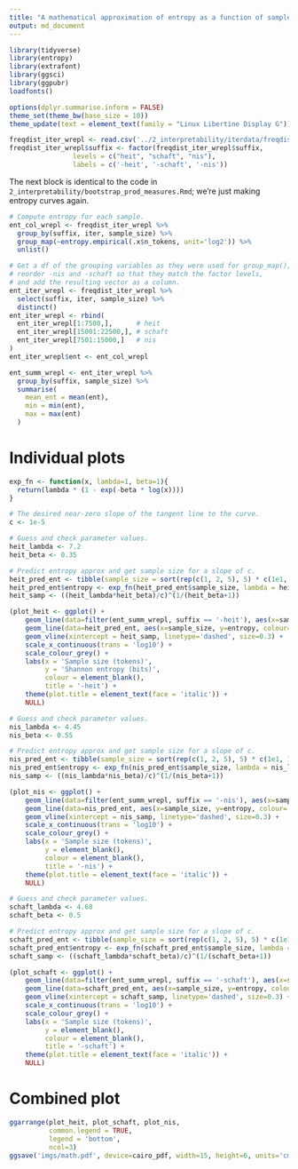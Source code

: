 ```yaml
---
title: "A mathematical approximation of entropy as a function of sample size"
output: md_document
---
```


```r
library(tidyverse)
library(entropy)
library(extrafont)
library(ggsci)
library(ggpubr)
loadfonts()

options(dplyr.summarise.inform = FALSE)
theme_set(theme_bw(base_size = 10))
theme_update(text = element_text(family = "Linux Libertine Display G"))

freqdist_iter_wrepl <- read.csv('../2_interpretability/iterdata/freqdist_iter_500_wrepl.csv', encoding='UTF-8')
freqdist_iter_wrepl$suffix <- factor(freqdist_iter_wrepl$suffix,
                levels = c("heit", "schaft", "nis"),
                labels = c('-heit', '-schaft', '-nis'))
```

The next block is identical to the code in `2_interpretability/bootstrap_prod_measures.Rmd`; we're just making entropy curves again.

```r
# Compute entropy for each sample.
ent_col_wrepl <- freqdist_iter_wrepl %>% 
  group_by(suffix, iter, sample_size) %>% 
  group_map(~entropy.empirical(.x$n_tokens, unit='log2')) %>% 
  unlist()

# Get a df of the grouping variables as they were used for group_map(),
# reorder -nis and -schaft so that they match the factor levels,
# and add the resulting vector as a column.
ent_iter_wrepl <- freqdist_iter_wrepl %>% 
  select(suffix, iter, sample_size) %>% 
  distinct()
ent_iter_wrepl <- rbind(
  ent_iter_wrepl[1:7500,],      # heit
  ent_iter_wrepl[15001:22500,], # schaft
  ent_iter_wrepl[7501:15000,]   # nis
)
ent_iter_wrepl$ent <- ent_col_wrepl

ent_summ_wrepl <- ent_iter_wrepl %>% 
  group_by(suffix, sample_size) %>% 
  summarise(
    mean_ent = mean(ent),
    min = min(ent),
    max = max(ent)
  )
```


# Individual plots

```r
exp_fn <- function(x, lambda=1, beta=1){
  return(lambda * (1 - exp(-beta * log(x))))
}

# The desired near-zero slope of the tangent line to the curve.
c <- 1e-5
```


```r
# Guess and check parameter values.
heit_lambda <- 7.2
heit_beta <- 0.35

# Predict entropy approx and get sample size for a slope of c.
heit_pred_ent <- tibble(sample_size = sort(rep(c(1, 2, 5), 5) * c(1e1, 1e2, 1e3, 1e4, 1e5)))
heit_pred_ent$entropy <- exp_fn(heit_pred_ent$sample_size, lambda = heit_lambda, beta = heit_beta)
heit_samp <- ((heit_lambda*heit_beta)/c)^(1/(heit_beta+1))

(plot_heit <- ggplot() +
    geom_line(data=filter(ent_summ_wrepl, suffix == '-heit'), aes(x=sample_size, y=mean_ent, colour='Observed')) +
    geom_line(data=heit_pred_ent, aes(x=sample_size, y=entropy, colour='Approximation')) +
    geom_vline(xintercept = heit_samp, linetype='dashed', size=0.3) +
    scale_x_continuous(trans = 'log10') +
    scale_colour_grey() + 
    labs(x = 'Sample size (tokens)',
         y = 'Shannon entropy (bits)',
         colour = element_blank(),
         title = '-heit') +
    theme(plot.title = element_text(face = 'italic')) +
    NULL)
```

```r
# Guess and check parameter values.
nis_lambda <- 4.45
nis_beta <- 0.55

# Predict entropy approx and get sample size for a slope of c.
nis_pred_ent <- tibble(sample_size = sort(rep(c(1, 2, 5), 5) * c(1e1, 1e2, 1e3, 1e4, 1e5)))
nis_pred_ent$entropy <- exp_fn(nis_pred_ent$sample_size, lambda = nis_lambda, beta = nis_beta)
nis_samp <- ((nis_lambda*nis_beta)/c)^(1/(nis_beta+1))

(plot_nis <- ggplot() +
    geom_line(data=filter(ent_summ_wrepl, suffix == '-nis'), aes(x=sample_size, y=mean_ent, colour='Observed')) +
    geom_line(data=nis_pred_ent, aes(x=sample_size, y=entropy, colour='Approximation')) +
    geom_vline(xintercept = nis_samp, linetype='dashed', size=0.3) +
    scale_x_continuous(trans = 'log10') +
    scale_colour_grey() + 
    labs(x = 'Sample size (tokens)',
         y = element_blank(),
         colour = element_blank(),
         title = '-nis') +
    theme(plot.title = element_text(face = 'italic')) +
    NULL)
```


```r
# Guess and check parameter values.
schaft_lambda <- 4.68
schaft_beta <- 0.5

# Predict entropy approx and get sample size for a slope of c.
schaft_pred_ent <- tibble(sample_size = sort(rep(c(1, 2, 5), 5) * c(1e1, 1e2, 1e3, 1e4, 1e5)))
schaft_pred_ent$entropy <- exp_fn(schaft_pred_ent$sample_size, lambda = schaft_lambda, beta = schaft_beta)
schaft_samp <- ((schaft_lambda*schaft_beta)/c)^(1/(schaft_beta+1))

(plot_schaft <- ggplot() +
    geom_line(data=filter(ent_summ_wrepl, suffix == '-schaft'), aes(x=sample_size, y=mean_ent, colour='Observed')) +
    geom_line(data=schaft_pred_ent, aes(x=sample_size, y=entropy, colour='Approximation')) +
    geom_vline(xintercept = schaft_samp, linetype='dashed', size=0.3) +
    scale_x_continuous(trans = 'log10') +
    scale_colour_grey() + 
    labs(x = 'Sample size (tokens)',
         y = element_blank(),
         colour = element_blank(),
         title = '-schaft') +
    theme(plot.title = element_text(face = 'italic')) +
    NULL)
```

# Combined plot


```r
ggarrange(plot_heit, plot_schaft, plot_nis,
          common.legend = TRUE,
          legend = 'bottom',
          ncol=3)
ggsave('imgs/math.pdf', device=cairo_pdf, width=15, height=6, units='cm')
```
